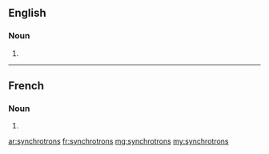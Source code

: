 ==English==

===Noun===
{{head|en|plural}}

# {{plural of|synchrotron|lang=en}}

----

==French==

===Noun===
{{head|fr|plural|g=?}}

# {{plural of|synchrotron|lang=fr}}

[[ar:synchrotrons]]
[[fr:synchrotrons]]
[[mg:synchrotrons]]
[[my:synchrotrons]]